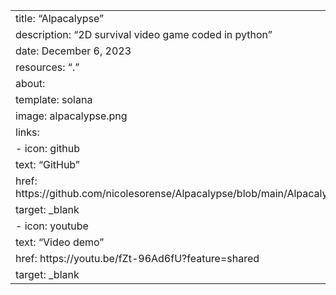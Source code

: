 ---
title: "Alpacalypse"
description: "2D survival video game coded in python"
date: December 6, 2023
resources: "."
about:
  template: solana
  image: alpacalypse.png
  links:
    - icon: github
      text: "GitHub"
      href: https://github.com/nicolesorense/Alpacalypse/blob/main/Alpacalypse.py
      target: _blank
    - icon: youtube
      text: "Video demo"
      href: https://youtu.be/fZt-96Ad6fU?feature=shared
      target: _blank
---